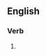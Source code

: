 ==English==

===Verb===
{{head|en|verb form}}

# {{present participle of|fulgurate|lang=en|nocat=1}}
